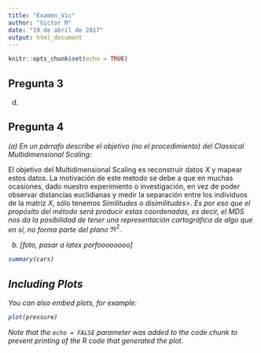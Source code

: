 ---
title: "Examen_Vic"
author: "Victor M"
date: "19 de abril de 2017"
output: html_document
---

```{r setup, include=FALSE}
knitr::opts_chunk$set(echo = TRUE)
```

## Pregunta 3

(d)


## Pregunta 4


<i>(a) En un párrafo describe el objetivo (no el procedimiento) del Classical Multidimensional Scaling:</i>

El objetivo del Multidimensional Scaling es reconstruir datos $X$ y mapear estos datos.  La motivación de este metodo se debe a que en muchas ocasiones, dado nuestro experimiento o investigación, en vez de poder observar distancias euclidianas y medir la separación entre los individuos de la matriz $X$, sólo tenemos <i>Similitudes o disimilitudes>.  Es por eso que el propósito del método será producir estas coordenadas, es decir, el MDS nos da la posibilidad de tener una representación cartográfica de algo que en sí, no forma parte del plano $\Re^2$.


(b) [foto, pasar a latex porfoooooooo]





```{r cars}
summary(cars)
```

## Including Plots

You can also embed plots, for example:

```{r pressure, echo=FALSE}
plot(pressure)
```

Note that the `echo = FALSE` parameter was added to the code chunk to prevent printing of the R code that generated the plot.
